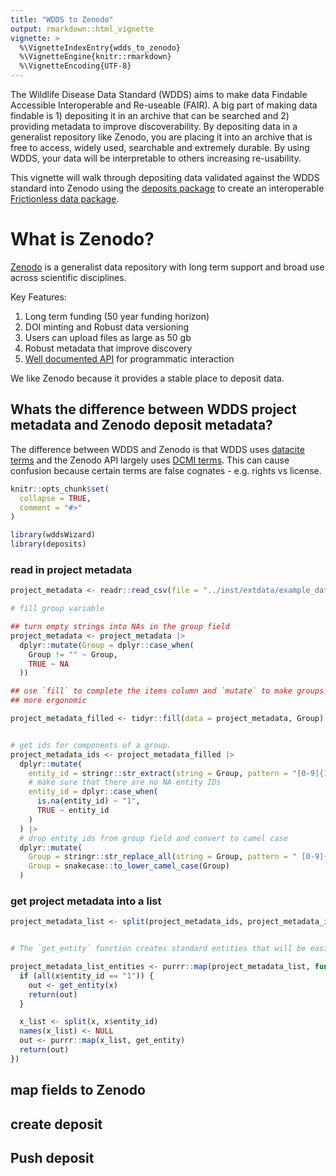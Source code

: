 ```yaml
---
title: "WDDS to Zenodo"
output: rmarkdown::html_vignette
vignette: >
  %\VignetteIndexEntry{wdds_to_zenodo}
  %\VignetteEngine{knitr::rmarkdown}
  %\VignetteEncoding{UTF-8}
---
```


The Wildlife Disease Data Standard (WDDS) aims to make data Findable Accessible Interoperable and Re-useable (FAIR). 
A big part of making data findable is 1) depositing it in an archive that can be searched and 2) providing metadata to improve discoverability. 
By depositing data in a generalist repository like Zenodo, you are placing it into an archive that is free to access, widely used, searchable and extremely durable. 
By using WDDS, your data will be interpretable to others increasing re-usability. 

This vignette will walk through depositing data validated against the WDDS standard into Zenodo using the [deposits package](https://github.com/ropenscilabs/deposits) to create an interoperable [Frictionless data package](https://datapackage.org/standard/data-package/).

# What is Zenodo?

[Zenodo](https://about.zenodo.org/) is a generalist data repository with long term support and broad use across scientific disciplines. 

Key Features:

1. Long term funding (50 year funding horizon)
2. DOI minting and Robust data versioning
3. Users can upload files as large as 50 gb
4. Robust metadata that improve discovery
5. [Well documented API](https://developers.zenodo.org/) for programmatic interaction

We like Zenodo because it provides a stable place to deposit data.  

## Whats the difference between WDDS project metadata and Zenodo deposit metadata?

The difference between WDDS and Zenodo is that WDDS uses [datacite terms](https://datacite-metadata-schema.readthedocs.io/en/4.6/) and the Zenodo API largely uses [DCMI terms](https://www.dublincore.org/specifications/dublin-core/dcmi-terms/).
This can cause confusion because certain terms are false cognates - e.g. rights vs license. 


```r
knitr::opts_chunk$set(
  collapse = TRUE,
  comment = "#>"
)
```

```r
library(wddsWizard)
library(deposits)
```


### read in project metadata

```r

project_metadata <- readr::read_csv(file = "../inst/extdata/example_data/example_project_metadata.csv")

# fill group variable 

## turn empty strings into NAs in the group field
project_metadata <- project_metadata |>
  dplyr::mutate(Group = dplyr::case_when(
    Group != "" ~ Group,
    TRUE ~ NA
  ))

## use `fill` to complete the items column and `mutate` to make groups a little
## more ergonomic

project_metadata_filled <- tidyr::fill(data = project_metadata, Group)


# get ids for components of a group.
project_metadata_ids <- project_metadata_filled |>
  dplyr::mutate(
    entity_id = stringr::str_extract(string = Group, pattern = "[0-9]{1,}"),
    # make sure that there are no NA entity IDs
    entity_id = dplyr::case_when(
      is.na(entity_id) ~ "1",
      TRUE ~ entity_id
    )
  ) |>
  # drop entity ids from group field and convert to camel case
  dplyr::mutate(
    Group = stringr::str_replace_all(string = Group, pattern = " [0-9]{1,}", replacement = ""),
    Group = snakecase::to_lower_camel_case(Group)
  )


```

### get project metadata into a list

```r


project_metadata_list <- split(project_metadata_ids, project_metadata_ids$Group)


# The `get_entity` function creates standard entities that will be easier to transform json

project_metadata_list_entities <- purrr::map(project_metadata_list, function(x) {
  if (all(x$entity_id == "1")) {
    out <- get_entity(x)
    return(out)
  }

  x_list <- split(x, x$entity_id)
  names(x_list) <- NULL
  out <- purrr::map(x_list, get_entity)
  return(out)
})


```
## map fields to Zenodo

## create deposit

## Push deposit






